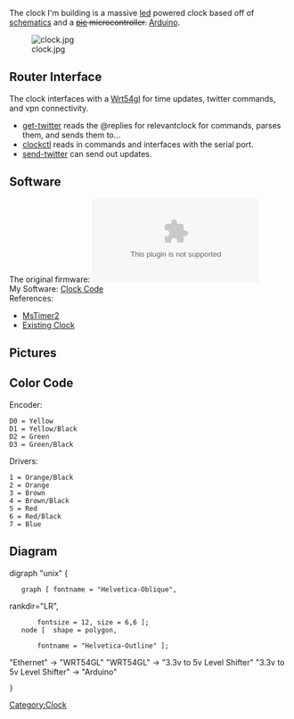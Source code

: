 The clock I'm building is a massive [[led]] powered clock based off of [http://www.sparkfun.com/commerce/tutorial_info.php?tutorials_id=47&page=6|these schematics] and a <strike>[[pic]] microcontroller.</strike> [[Arduino]]. 

[[File:clock.jpg|thumb]]

== Router Interface ==
The clock interfaces with a [[Wrt54gl]] for time updates, twitter commands, and vpn connectivity. 
* [[get-twitter]] reads the @replies for relevantclock for commands, parses them, and sends them to...
* [[clockctl]] reads in commands and interfaces with the serial port.
* [[send-twitter]] can send out updates.


== Software ==
The original firmware: [[Image:SFE-WallClock-v01.zip]]
<br>
My Software: [http://dev.xkyle.com/listing.php?repname=LED+Clock+Code+%28clock%29& Clock Code]<br>
References:
* [http://www.arduino.cc/playground/Main/MsTimer2 MsTimer2]
* [http://www.arduino.cc/cgi-bin/yabb2/YaBB.pl?num=1206916512 Existing Clock]

== Pictures ==


== Color Code == 
Encoder:
<pre>
D0 = Yellow
D1 = Yellow/Black
D2 = Green
D3 = Green/Black
</pre>
Drivers:
<pre>
1 = Orange/Black
2 = Orange
3 = Brown
4 = Brown/Black
5 = Red
6 = Red/Black
7 = Blue
</pre>

== Diagram ==

<graph>
digraph "unix" {
	graph [	fontname = "Helvetica-Oblique",
rankdir="LR",
		fontsize = 12, size = 6,6 ];
	node [	shape = polygon,

		fontname = "Helvetica-Outline" ];
"Ethernet" -> "WRT54GL"
"WRT54GL" -> "3.3v to 5v Level Shifter"
"3.3v to 5v Level Shifter" -> "Arduino"
 }

</graph>

[[Category:Clock]]